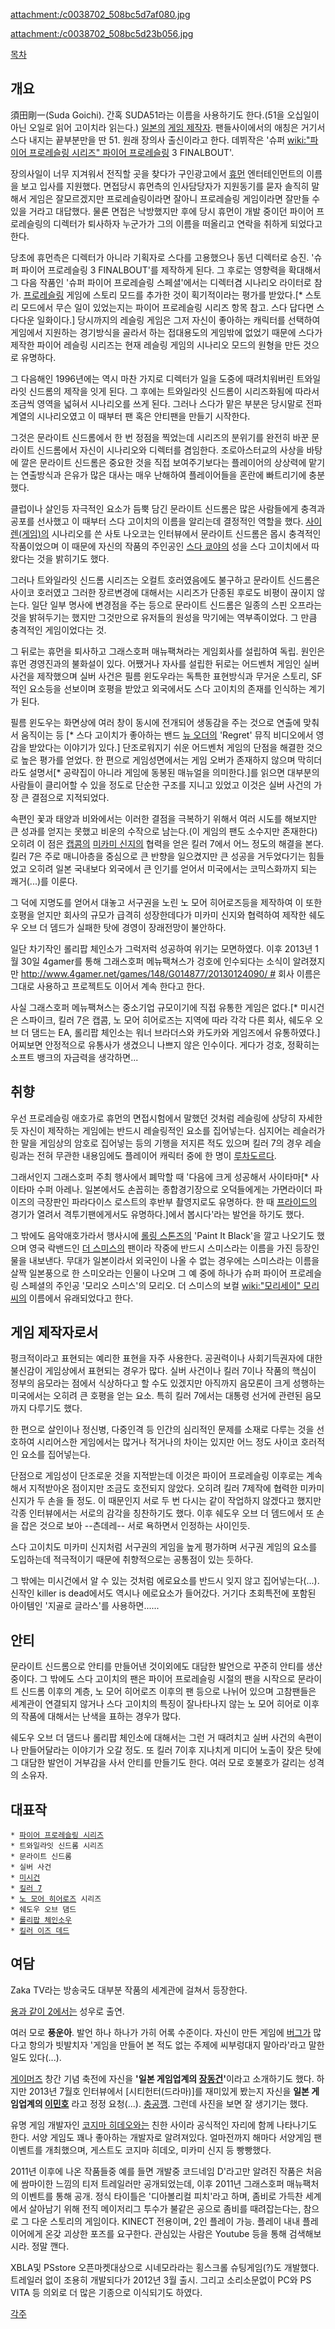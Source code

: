 attachment:/c0038702_508bc5d7af080.jpg

attachment:/c0038702_508bc5d23b056.jpg

[[목차]]

== 개요 ==
須田剛一(Suda Goichi). 간혹 SUDA51라는 이름을 사용하기도 한다.(51을 오십일이 아닌 오일로 읽어 고이치라 읽는다.) [[일본]]의 [[게임 제작자]]. 팬들사이에서의 애칭은 거기서 스다 내지는 끝부분만을 딴 51. 원래 장의사 출신이라고 한다. 데뷔작은 '슈퍼 [[wiki:"파이어 프로레슬링 시리즈" 파이어 프로레슬링]] 3 FINALBOUT'.

장의사일이 너무 지겨워서 전직할 곳을 찾다가 구인광고에서 [[휴먼]] 엔터테인먼트의 이름을 보고 입사를 지원했다. 면접당시 휴먼측의 인사담당자가 지원동기를 묻자 솔직히 말해서 게임은 잘모르겠지만 프로레슬링이라면 잘아니 프로레슬링 게임이라면 잘만들 수 있을 거라고 대답했다. 물론 면접은 낙방했지만 후에 당시 휴먼이 개발 중이던 파이어 프로레슬링의 디렉터가 퇴사하자 누군가가 그의 이름을 떠올리고 연락을 취하게 되었다고 한다.

당초에 휴먼측은 디렉터가 아니라 기획자로 스다를 고용했으나 동년 디렉터로 승진. '슈퍼 파이어 프로레슬링 3 FINALBOUT'를 제작하게 된다. 그 후로는 영향력을 확대해서 그 다음 작품인 '슈퍼 파이어 프로레슬링 스페셜'에서는 디렉터겸 시나리오 라이터로 참가. [[프로레슬링]] 게임에 스토리 모드를 추가한 것이 획기적이라는 평가를 받았다.[* 스토리 모드에서 무슨 일이 있었는지는 파이어 프로레슬링 시리즈 항목 참고. 스다 답다면 스다다운 일화이다.] 당시까지의 레슬링 게임은 그저 자신이 좋아하는 캐릭터를 선택하여 게임에서 지원하는 경기방식을 골라서 하는 접대용도의 게임밖에 없었기 때문에 스다가 제작한 파이어 레슬링 시리즈는 현재 레슬링 게임의 시나리오 모드의 원형을 만든 것으로 유명하다.

그 다음해인 1996년에는 역시 마찬 가지로 디렉터가 일을 도중에 때려치워버린 트와일라잇 신드롬의 제작을 잇게 된다. 그 후에는 트와일라잇 신드롬이 시리즈화됨에 따라서 조금씩 영역을 넓혀서 시나리오를 쓰게 된다. 그러나 스다가 맡은 부분은 당시말로 전파계열의 시나리오였고 이 때부터 팬 혹은 안티팬을 만들기 시작한다.

그것은 문라이트 신드롬에서 한 번 정점을 찍었는데 시리즈의 분위기를 완전히 바꾼 문라이트 신드롬에서 자신이 시나리오와 디렉터를 겸임한다. 조로아스터교의 사상을 바탕에 깔은 문라이트 신드롬은 중요한 것을 직접 보여주기보다는 플레이어의 상상력에 맡기는 연출방식과 은유가 많은 대사는 매우 난해하여 플레이어들을 혼란에 빠트리기에 충분했다.

클럽이나 살인등 자극적인 요소가 듬뿍 담긴 문라이트 신드롬은 많은 사람들에게 충격과 공포를 선사했고 이 때부터 스다 고이치의 이름을 알리는데 결정적인 역할을 했다. [[사이렌(게임)]]의 시나리오를 쓴 사토 나오코는 인터뷰에서 문라이트 신드롬은 몹시 충격적인 작품이었으며 이 때문에 자신의 작품의 주인공인 [[스다 쿄야]]의 성을 스다 고이치에서 따왔다는 것을 밝히기도 했다. 

그러나 트와일라잇 신드롬 시리즈는 오컬트 호러였음에도 불구하고 문라이트 신드롬은 사이코 호러였고 그러한 장르변경에 대해서는 시리즈가 단종된 후로도 비평이 끊이지 않는다. 일단 일부 명사에 변경점을 주는 등으로 문라이트 신드롬은 일종의 스핀 오프라는 것을 밝혀두기는 했지만 그것만으로 유저들의 원성을 막기에는 역부족이었다. 그 만큼 충격적인 게임이었다는 것.

그 뒤로는 휴먼을 퇴사하고 그래스호퍼 매뉴팩쳐라는 게임회사를 설립하여 독립. 원인은 휴먼 경영진과의 불화설이 있다. 어쨌거나 자사를 설립한 뒤로는 어드벤처 게임인 실버 사건을 제작했으며 실버 사건은 필름 윈도우라는 독특한 표현방식과 무거운 스토리, SF적인 요소등을 선보이며 호평을 받았고 외국에서도 스다 고이치의 존재를 인식하는 계기가 된다.

필름 윈도우는 화면상에 여러 창이 동시에 전개되어 생동감을 주는 것으로 연출에 맞춰서 움직이는 등 [* 스다 고이치가 좋아하는 밴드 [[뉴 오더]]의 'Regret' 뮤직 비디오에서 영감을 받았다는 이야기가 있다.]  단조로워지기 쉬운 어드벤처 게임의 단점을 해결한 것으로 높은 평가를 얻었다. 한 편으로 게임성면에서는 게임 오버가 존재하지 않으며 막히더라도 설명서[* 공략집이 아니라 게임에 동봉된 매뉴얼을 의미한다.]를 읽으면 대부분의 사람들이 클리어할 수 있을 정도로 단순한 구조를 지니고 있었고 이것은 실버 사건의 가장 큰 결점으로 지적되었다.

속편인 꽃과 태양과 비와에서는 이러한 결점을 극복하기 위해서 여러 시도를 해보지만 큰 성과를 얻지는 못했고 비운의 수작으로 남는다.(이 게임의 팬도 소수지만 존재한다) 오히려 이 점은 [[캡콤]]의 [[미카미 신지]]의 협력을 얻은 킬러 7에서 어느 정도의 해결을 본다. 킬러 7은 주로 매니아층을 중심으로 큰 반향을 일으켰지만 큰 성공을 거두었다기는 힘들었고 오히려 일본 국내보다 외국에서 큰 인기를 얻어서 미국에서는 코믹스화까지 되는 쾌거(...)를 이룬다.

그 덕에 지명도를 얻어서 대놓고 서구권을 노린 노 모어 히어로즈등을 제작하여 이 또한 호평을 얻지만 회사의 규모가 급격히 성장한데다가 미카미 신지와 협력하여 제작한 쉐도우 오브 더 뎀드가 실패한 탓에 경영이 장래전망이 불안하다.

일단 차기작인 롤리팝 체인소가 그럭저럭 성공하여 위기는 모면하였다. 이후 2013년 1월 30일 4gamer를 통해 그래스호퍼 메뉴팩쳐스가 겅호에 인수되다는 소식이 알려졌지만 [[http://www.4gamer.net/games/148/G014877/20130124090/ #]] 회사 이름은 그대로 사용하고 프로젝트도 이어서 계속 한다고 한다.

사실 그래스호퍼 메뉴팩쳐스는 중소기업 규모이기에 직접 유통한 게임은 없다.[* 미시건은 스파이크, 킬러 7은 캡콤, 노 모어 히어로즈는 지역에 따라 각각 다른 회사, 쉐도우 오브 더 댐드는 EA, 롤리팝 체인소는 워너 브라더스와 카도카와 게임즈에서 유통하였다.] 어찌보면 안정적으로 유통사가 생겼으니 나쁘지 않은 인수이다. 게다가 겅호, 정확히는 소프트 뱅크의 자금력을 생각하면...

== 취향 ==
우선 프로레슬링 애호가로 휴먼의 면접시험에서 말했던 것처럼 레슬링에 상당히 자세한 듯 자신이 제작하는 게임에는 반드시 레슬링적인 요소를 집어넣는다. 심지어는 레슬러가 한 말을 게임상의 암호로 집어넣는 등의 기행을 저지른 적도 있으며 킬러 7의 경우 레슬링과는 전혀 무관한 내용임에도 플레이어 캐릭터 중에 한 명이 [[루차도르]]다.

그래서인지 그래스호퍼 주최 행사에서 폐막할 때 '다음에 크게 성공해서 사이타마[* 사이타마 수퍼 아레나. 일본에서도 손꼽히는 종합경기장으로 오덕들에게는 가면라이더 파이즈의 극장판인 파라다이스 로스트의 후반부 촬영지로도 유명하다. 한 때 [[프라이드]]의 경기가 열려서 격투기팬에게서도 유명하다.]에서 봅시다'라는 발언을 하기도 했다. 

그 밖에도 음악애호가라서 행사시에 [[롤링 스톤즈]]의 'Paint It Black'을 깔고 나오기도 했으며 영국 락밴드인 [[더 스미스]]의 팬이라 작중에 반드시 스미스라는 이름을 가진 등장인물을 내보낸다. 무대가 일본이라서 외국인이 나올 수 없는 경우에는 스미스라는 이름을 살짝 일본풍으로 한 스미오라는 인물이 나오며 그 예 중에 하나가 슈퍼 파이어 프로레슬링 스페셜의 주인공 '모리오 스미스'의 모리오. 더 스미스의 보컬 [[wiki:"모리세이" 모리씨]]의 이름에서 유래되었다고 한다.

== 게임 제작자로서 ==
펑크적이라고 표현되는 예리한 표현을 자주 사용한다. 공권력이나 사회기득권자에 대한 불신감이 게임상에서 표현되는 경우가 많다. 실버 사건이나 킬러 7이나 작품의 핵심이 정부의 음모라는 점에서 식상하다고 할 수도 있겠지만 아직까지 음모론이 크게 성행하는 미국에서는 오히려 큰 호평을 얻는 요소. 특히 킬러 7에서는 대통령 선거에 관련된 음모까지 다루기도 했다.

한 편으로 살인이나 정신병, 다중인격 등 인간의 심리적인 문제를 소재로 다루는 것을 선호하여 시리어스한 게임에서는 많거나 적거나의 차이는 있지만 어느 정도 사이코 호러적인 요소를 집어넣는다.

단점으로 게임성이 단조로운 것을 지적받는데 이것은 파이어 프로레슬링 이후로는 계속해서 지적받아온 점이지만 조금도 호전되지 않았다. 오히려 킬러 7제작에 협력한 미카미 신지가 두 손을 들 정도. 이 때문인지 서로 두 번 다시는 같이 작업하지 않겠다고 했지만 각종 인터뷰에서는 서로의 감각을 칭찬하기도 했다. 이후 쉐도우 오브 더 뎀드에서 또 손을 잡은 것으로 보아 --츤데레-- 서로 욕하면서 인정하는 사이인듯.

스다 고이치도 미카미 신지처럼 서구권의 게임을 높게 평가하며 서구권 게임의 요소를 도입하는데 적극적이기 때문에 취향적으로는 공통점이 있는 듯하다.

그 밖에는 미시건에서 알 수 있는 것처럼 에로요소를 반드시 잊지 않고 집어넣는다(...).
신작인 killer is dead에서도 역시나 에로요소가 들어갔다. 거기다 초회특전에 포함된 아이템인 '지골로 글라스'를 사용하면......

== 안티 ==
문라이트 신드롬으로 안티를 만들어낸 것이외에도 대담한 발언으로 꾸준히 안티를 생산 중이다. 그 밖에도 스다 고이치의 팬은 파이어 프로레슬링 시절의 팬을 시작으로 문라이트 신드롬 이후의 계층, 노 모어 히어로즈 이후의 팬 등으로 나뉘어 있으며 고참팬들은 세계관이 연결되지 않거나 스다 고이치의 특징이 잘나타나지 않는 노 모어 히어로 이후의 작품에 대해서는 난색을 표하는 경우가 많다.

쉐도우 오브 더 댐드나 롤리팝 체인소에 대해서는 그런 거 때려치고 실버 사건의 속편이나 만들어달라는 이야기가 오갈 정도. 또 킬러 7이후 지나치게 미디어 노출이 잦은 탓에 그 대담한 발언이 거부감을 사서 안티를 만들기도 한다. 여러 모로 호불호가 갈리는 성격의 소유자.

== 대표작 ==
 * [[파이어 프로레슬링 시리즈]]
 * 트와일라잇 신드롬 시리즈
 * 문라이트 신드롬
 * 실버 사건
 * [[미시건]]
 * [[킬러 7]]
 * [[노 모어 히어로즈]] 시리즈
 * 쉐도우 오브 댐드
 * [[롤리팝 체인소우]]
 * [[킬러 이즈 데드]]

== 여담 ==
Zaka TV라는 방송국도 대부분 작품의 세계관에 걸쳐서 등장한다.

[[용과 같이 2]]에서는 성우로 출연.

여러 모로 '''풍운아'''. 발언 하나 하나가 가히 어록 수준이다. 자신이 만든 게임에 [[버그]]가 많다고 항의가 빗발치자 '게임을 만들어 본 적도 없는 주제에 씨부렁대지 말아라'라고 말한 일도 있다(...).

[[게이머즈]] 창간 기념 축전에 자신을 ''' '일본 게임업계의 [[장동건]]' '''이라고 소개하기도 했다. 하지만 2013년 7월호 인터뷰에서 [시티헌터(드라마)]를 재미있게 봤는지 자신을 '''일본 게임업계의 [[이민호]]''' 라고 정정 요청(...). [[충공깽]]. 그런데 사진을 보면 잘 생기기는 했다.

유명 게임 개발자인 [[코지마 히데오]]와는 친한 사이라 공식적인 자리에 함께 나타나기도 한다. 서양 게임도 꽤나 좋아하는 개발자로 알려져있다. 얼마전까지 해마다 서양게임 팬 이벤트를 개최했으며, 게스트도 코지마 히데오, 미카미 신지 등 빵빵했다.

2011년 이후에 나온 작품들중 예를 들면 개발중 코드네임 D'라고만 알려진 작품은 처음에 쌈마이한 느낌의 티저 트레일러만 공개되었는데, 이후 2011년 그래스호퍼 매뉴팩처의 이벤트를 통해 공개. 정식 타이틀은 '디아볼리컬 피치'라고 하며, 좀비로 가득찬 세계에서 살아남기 위해 전직 메이저리그 투수가 불같은 공으로 좀비를 때려잡는다는, 참으로 그 다운 스토리의 게임이다. KINECT 전용이며, 2인 플레이 가능. 플레이 내내 플레이어에게 온갖 괴상한 포즈를 요구한다. 관심있는 사람은 Youtube 등을 통해 검색해보시라. 정말 깬다. 

XBLA및 PSstore 오픈마켓대상으로 시네모라라는 횡스크롤 슈팅게임(?)도 개발했다. 트레일러 없이 조용히 개발되다가 2012년 3월 출시. 그리고 소리소문없이 PC와 PS VITA 등 의외로 더 많은 기종으로 이식되기도 하였다.

[[각주]]
